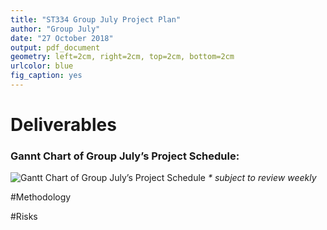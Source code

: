 ```yaml
---
title: "ST334 Group July Project Plan"
author: "Group July"
date: "27 October 2018"
output: pdf_document
geometry: left=2cm, right=2cm, top=2cm, bottom=2cm
urlcolor: blue
fig_caption: yes
---
```


# Deliverables

### Gannt Chart of Group July's Project Schedule:
![Gantt Chart of Group July's Project Schedule](gantt.png)
*\*  subject to review weekly*  
  
#Methodology

#Risks
